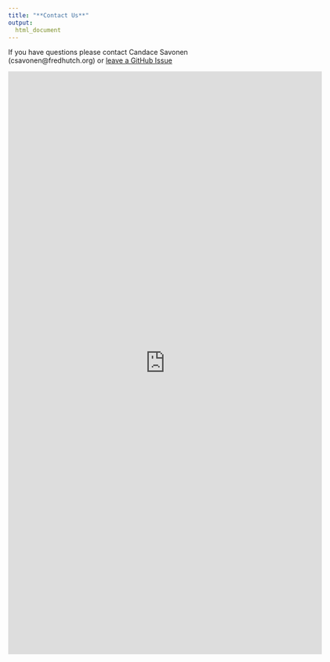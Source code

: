 ```yaml
---
title: "**Contact Us**"
output:
  html_document
---
```


If you have questions please contact Candace Savonen (csavonen@fredhutch.org) or [leave a GitHub Issue]( https://github.com/fhdsl/metricminer/issues)

<iframe src="https://docs.google.com/forms/d/e/1FAIpQLSc4P8xntp22CShqCDMGvC6prCInaqbzC2fbknIkFujR5ORTSw/viewform?embedded=true" width="640" height="1189" frameborder="0" marginheight="0" marginwidth="0">Loading…</iframe>

<!-- Google tag (gtag.js) -->
<script async src="https://www.googletagmanager.com/gtag/js?id=G-951TGMSPH7"></script>
<script>
  window.dataLayer = window.dataLayer || [];
  function gtag(){dataLayer.push(arguments);}
  gtag('js', new Date());

  gtag('config', 'G-951TGMSPH7');
</script>
